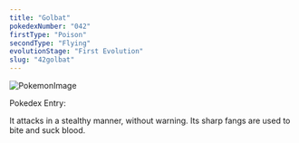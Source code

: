 ```yaml
---
title: "Golbat"
pokedexNumber: "042"
firstType: "Poison"
secondType: "Flying"
evolutionStage: "First Evolution"
slug: "42golbat"
---
```


![PokemonImage](https://archives.bulbagarden.net/media/upload/thumb/7/76/0042Golbat.png/140px-0042Golbat.png)

Pokedex Entry:

It attacks in a stealthy manner, without warning. Its sharp fangs are used to bite and suck blood.
